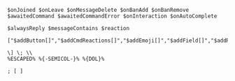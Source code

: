 ```bds
$onJoined $onLeave $onMessageDelete $onBanAdd $onBanRemove $awaitedCommand $awaitedCommandError $onInteraction $onAutoComplete

$alwaysReply $messageContains $reaction
```

```bds
["$addButton[]","$addCmdReactions[]","$addEmoji[]","$addField[]","$addReactions[]","$addSelectMenuOption[]","$addTextInput[]","$addTimestamp","$addTimestamp[]","$allMembersCount","$allowMention","$allowRoleMentions[]","$allowUserMentions[]","$alternativeParsing","$and[]","$appendOptionSuggestion[]","$argCount[]","$argsCheck[]","$async[]","$authorAvatar","$authorID","$authorIcon[]","$authorOfMessage[]","$authorURL[]","$author[]","$autoCompleteOptionName","$autoCompleteOptionValue","$awaitFunc[]","$awaitReactions[]","$await[]","$ban","$banID","$banID[]","$ban[]","$blackListIDs[]","$blackListRolesIDs[]","$blackListRoles[]","$blackListServers[]","$blackListUsers[]","$boostCount","$boostCount[]","$botCommands[]","$botID","$botLeave","$botLeave[]","$botListDescription[]","$botListHide","$botNode","$botOwnerID","$botTyping","$c[]","$calculate[]","$catch","$categoryCount","$categoryCount[]","$categoryID[]","$changeCooldownTime[]","$changeUsernameWithID[]","$changeUsername[]","$channelCount","$channelExists[]","$channelID","$channelIDFromName[]","$channelID[]","$channelName[]","$channelPosition","$channelPosition[]","$channelSendMessage[]","$channelTopic","$channelTopic[]","$channelType[]","$charCount[]","$checkCondition[]","$checkContains[]","$checkUserPerms[]","$clear","$clearReactions[]","$clear[]","$closeTicket[]","$colorRole[]","$color[]","$commandsCount","$cooldown[]","$createChannel[]","$createRole[]","$creationDate[]","$cropText[]","$customEmoji[]","$customID","$customImage[]","$date","$day","$defer","$deleteChannelsByName[]","$deleteChannels[]","$deleteIn[]","$deleteMessage[]","$deleteRole[]","$deletecommand","$description[]","$disableSpecialEscaping","$discriminator[]","$divide[]","$dm","$dmChannelID[]","$dm[]","$editButton[]","$editChannelPerms[]","$editEmbedIn[]","$editIn[]","$editMessage[]","$editSelectMenuOption[]","$editSelectMenu[]","$editSplitText[]","$editThread[]","$else","$elseif[]","$embedSuppressErrors[]","$embeddedURL[]","$emoteCount","$enableDecimals[]","$enabled[]","$endasync","$endif","$endtry","$ephemeral","$error[]","$eval[]","$executionTime","$findChannel[]","$findRole[]","$findUser[]","$footerIcon[]","$footer[]","$getBanReason[]","$getBotInvite","$getChannelVar[]","$getCooldown[]","$getCustomStatus[]","$getEmbedData[]","$getInviteInfo[]","$getLeaderboardValue[]","$getMessage[]","$getReactions[]","$getRoleColor[]","$getServerInvite","$getServerInvite[]","$getServerVar[]","$getTextSplitIndex[]","$getTextSplitLength","$getTimestamp","$getTimestamp[]","$getUserStatus[]","$getUserVar[]","$getVar[]","$giveRole[]","$globalCooldown[]","$globalUserLeaderboard[]","$guildExists[]","$guildID","$guildID[]","$hasRole[]","$highestRole","$highestRoleWithPerms[]","$highestRole[]","$hostingExpireTime","$hostingExpireTime[]","$hour","$httpAddHeader[]","$httpDelete[]","$httpGetHeader[]","$httpGet[]","$httpPatch[]","$httpPost[]","$httpPut[]","$httpRemoveHeader[]","$httpResult","$httpResult[]","$httpStatus","$hypesquad[]","$if[]","$ignoreChannels[]","$ignoreLinks","$ignoreTriggerCase","$image[]","$input[]","$isAdmin[]","$isBanned[]","$isBoolean[]","$isBot[]","$isHoisted[]","$isMentionable[]","$isNSFW[]","$isNumber[]","$isSlash","$isTimedOut[]","$isUserDMEnabled[]","$isValidHex[]","$joinSplitText[]","$kick","$kickMention","$kickMention[]","$kick[]","$lowestRole","$lowestRoleWithPerms[]","$lowestRole[]","$max[]","$membersCount","$membersCount[]","$mentionedChannels[]","$mentionedRoles[]","$mentioned[]","$message","$messageID","$message[]","$min[]","$minute","$modifyChannelPerms[]","$modifyChannel[]","$modifyRolePerms[]","$modifyRole[]","$modulo[]","$month","$multi[]","$mute[]","$newModal[]","$newSelectMenu[]","$newTicket[]","$nickname","$nickname[]","$noMentionMessage","$noMentionMessage[]","$nomention","$numberSeparator[]","$onlyAdmin[]","$onlyBotChannelPerms[]","$onlyBotPerms[]","$onlyForCategories[]","$onlyForChannels[]","$onlyForIDs[]","$onlyForRoleIDs[]","$onlyForRoles[]","$onlyForServers[]","$onlyForUsers[]","$onlyIfMessageContains[]","$onlyIf[]","$onlyNSFW[]","$onlyPerms[]","$optOff[]","$or[]","$parentID","$parentID[]","$pinMessage","$pinMessage[]","$ping","$premiumExpireTime","$premiumExpireTime[]","$publishMessage[]","$random","$randomChannelID","$randomMention","$randomString[]","$randomText[]","$randomUser","$randomUserID","$random[]","$registerGuildCommands","$registerGuildCommands[]","$removeButtons","$removeButtons[]","$removeComponent[]","$removeContains[]","$removeLinks","$removeLinks[]","$removeSplitTextElement[]","$repeatMessage[]","$replaceText[]","$repliedMessageID","$repliedMessageID[]","$reply","$replyIn[]","$reply[]","$resetChannelVar[]","$resetServerVar[]","$resetUserVar[]","$roleCount","$roleExists[]","$roleGrant[]","$roleID[]","$roleInfo[]","$roleName[]","$roleNames","$rolePosition[]","$round[]","$scriptLanguage","$second","$sendEmbedMessage[]","$sendMessage[]","$sendNotification[]","$serverChannelExists[]","$serverCooldown[]","$serverCount","$serverDescription","$serverDescription[]","$serverEmojis[]","$serverIcon","$serverIcon[]","$serverInfo[]","$serverLeaderboard[]","$serverName[]","$serverNames","$serverNames[]","$serverOwner","$serverOwner[]","$serverRegion","$serverVerificationLvl","$setChannelVar[]","$setServerVar[]","$setUserVar[]","$setVar[]","$shardID","$shardID[]","$slashCommandsCount","$slashID","$slashID[]","$slowmode[]","$sort[]","$splitText[]","$startThread[]","$stop","$sub[]","$sum[]","$suppressErrors","$suppressErrors[]","$takeRole[]","$textSplit[]","$threadAddMember[]","$threadRemoveMember[]","$thumbnail[]","$time[]","$timeout[]","$title[]","$toLowercase[]","$toTitleCase[]","$toUppercase[]","$trimContent","$trimSpace[]","$try","$tts","$unban","$unbanID","$unbanID[]","$unescape[]","$unmute[]","$unpinMessage[]","$unregisterGuildCommands","$unregisterGuildCommands[]","$untimeout[]","$uptime","$url[]","$useChannel[]","$usedEmoji","$userAvatar[]","$userExists[]","$userID[]","$userInfo[]","$userJoinedDiscord[]","$userJoined[]","$userLeaderboard[]","$userPerms[]","$userReacted[]","$userRoles[]","$userServerAvatar[]","$username","$username[]","$varExistError[]","$varExists[]","$var[]","$variablesCount[]","$webhookAvatarURL[]","$webhookColor[]","$webhookContent[]","$webhookCreate[]","$webhookDelete[]","$webhookDescription[]","$webhookFooter[]","$webhookSend[]","$webhookTitle[]","$webhookUsername[]","$year"]
```

```bds
\] \; \\
%ESCAPED% %{-SEMICOL-}% %{DOL}%
```

```bds
; [ ]
```